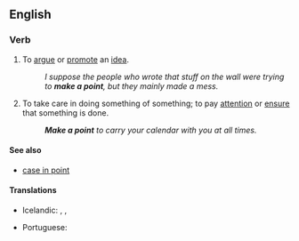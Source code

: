 ==English==

===Verb===
{{head|en|verb|head=[[make]] a [[point]]}}

# {{context|idiomatic|lang=en}} To [[argue]] or [[promote]] an [[idea]].
#: ''I suppose the people who wrote that stuff on the wall were trying to '''make a point''', but they mainly made a mess.''
# {{context|idiomatic|lang=en}} To take care in doing something of something; to pay [[attention]] or [[ensure]] that something is done.
#: '''''Make a point''' to carry your calendar with you at all times.''

====See also====
* [[case in point]]

====Translations====
{{trans-top|to take care in doing something of something}}
* Icelandic: {{t-|is|standa fast á}}, {{t-|is|leggja áherslu á}}, {{t-|is|hafa fyrir reglu}}
{{trans-mid}}
* Portuguese: {{t-|pt|fazer questão de}}
{{trans-bottom}}